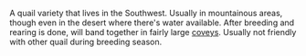 A quail variety that lives in the Southwest.  Usually in mountainous areas, though  even in the desert where there's water available.  After breeding and rearing is done, will band together in fairly large [[covey]]s. Usually not friendly with other quail during breeding season.